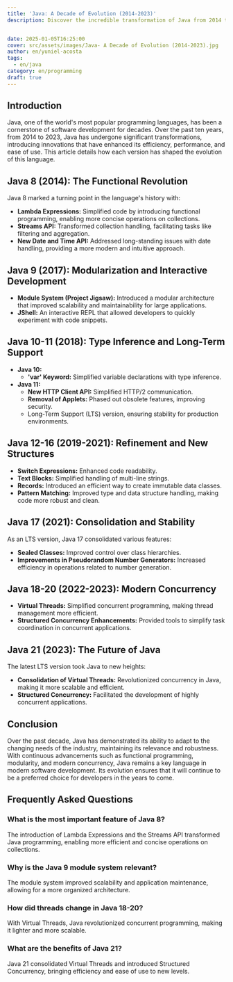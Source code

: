 ```yaml
---
title: 'Java: A Decade of Evolution (2014-2023)'
description: Discover the incredible transformation of Java from 2014 to 2023. Explore the technological innovations, performance enhancements, and features that have revolutionized this world-leading programming language.


date: 2025-01-05T16:25:00
cover: src/assets/images/Java- A Decade of Evolution (2014-2023).jpg
author: en/yuniel-acosta
tags:
  - en/java
category: en/programming
draft: true
---
```


## **Introduction**

Java, one of the world's most popular programming languages, has been a cornerstone of software development for decades. Over the past ten years, from 2014 to 2023, Java has undergone significant transformations, introducing innovations that have enhanced its efficiency, performance, and ease of use. This article details how each version has shaped the evolution of this language.

## **Java 8 (2014): The Functional Revolution**

Java 8 marked a turning point in the language's history with:

- **Lambda Expressions:** Simplified code by introducing functional programming, enabling more concise operations on collections.
- **Streams API:** Transformed collection handling, facilitating tasks like filtering and aggregation.
- **New Date and Time API:** Addressed long-standing issues with date handling, providing a more modern and intuitive approach.

## **Java 9 (2017): Modularization and Interactive Development**

- **Module System (Project Jigsaw):** Introduced a modular architecture that improved scalability and maintainability for large applications.
- **JShell:** An interactive REPL that allowed developers to quickly experiment with code snippets.

## **Java 10-11 (2018): Type Inference and Long-Term Support**

- **Java 10:**
  - **'var' Keyword:** Simplified variable declarations with type inference.
- **Java 11:**
  - **New HTTP Client API:** Simplified HTTP/2 communication.
  - **Removal of Applets:** Phased out obsolete features, improving security.
  - Long-Term Support (LTS) version, ensuring stability for production environments.

## **Java 12-16 (2019-2021): Refinement and New Structures**

- **Switch Expressions:** Enhanced code readability.
- **Text Blocks:** Simplified handling of multi-line strings.
- **Records:** Introduced an efficient way to create immutable data classes.
- **Pattern Matching:** Improved type and data structure handling, making code more robust and clean.

## **Java 17 (2021): Consolidation and Stability**

As an LTS version, Java 17 consolidated various features:

- **Sealed Classes:** Improved control over class hierarchies.
- **Improvements in Pseudorandom Number Generators:** Increased efficiency in operations related to number generation.

## **Java 18-20 (2022-2023): Modern Concurrency**

- **Virtual Threads:** Simplified concurrent programming, making thread management more efficient.
- **Structured Concurrency Enhancements:** Provided tools to simplify task coordination in concurrent applications.

## **Java 21 (2023): The Future of Java**

The latest LTS version took Java to new heights:

- **Consolidation of Virtual Threads:** Revolutionized concurrency in Java, making it more scalable and efficient.
- **Structured Concurrency:** Facilitated the development of highly concurrent applications.

## **Conclusion**

Over the past decade, Java has demonstrated its ability to adapt to the changing needs of the industry, maintaining its relevance and robustness. With continuous advancements such as functional programming, modularity, and modern concurrency, Java remains a key language in modern software development. Its evolution ensures that it will continue to be a preferred choice for developers in the years to come.

## **Frequently Asked Questions**

### **What is the most important feature of Java 8?**

The introduction of Lambda Expressions and the Streams API transformed Java programming, enabling more efficient and concise operations on collections.

### **Why is the Java 9 module system relevant?**

The module system improved scalability and application maintenance, allowing for a more organized architecture.

### **How did threads change in Java 18-20?**

With Virtual Threads, Java revolutionized concurrent programming, making it lighter and more scalable.

### **What are the benefits of Java 21?**

Java 21 consolidated Virtual Threads and introduced Structured Concurrency, bringing efficiency and ease of use to new levels.
